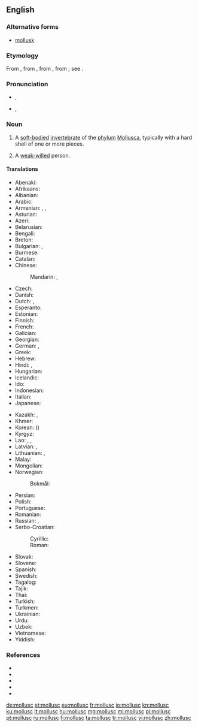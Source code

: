 {{also|mol·lusc}}
==English==
{{wikipedia}}

===Alternative forms===
* {{qualifier|US}} [[mollusk]]

===Etymology===
From {{etyl|fr|en}} {{term|mollusque|lang=fr}}, from {{etyl|NL.|en}} {{m|la|Mollusca||phylum name}}, from {{etyl|la|en}} {{term|molluscus||thin-shelled|lang=la}}, from {{term|mollis||soft|lang=la}}; see {{etyl|ine-pro|en}} {{m|ine-pro|*mel-}}.

===Pronunciation===
* {{a|RP}} {{enPR|mŏl'əsk}}, {{IPA|/ˈmɒləsk/|lang=en}}
* {{a|US}} {{enPR|mäl'əsk}}, {{IPA|/ˈmɑːləsk/|lang=en}}

===Noun===
{{en-noun}}

# A [[soft-bodied]] [[invertebrate]] of the [[phylum]] [[Mollusca]], typically with a hard shell of one or more pieces.
# {{context|figuratively|lang=en}} A [[weak-willed]] person.

====Translations====
{{trans-top-also|soft-bodied invertebrate of phylum Mollusca|clam|oyster|mussel}}
* Abenaki: {{t|abe|als}}
* Afrikaans: {{t|af|weekdier}}
* Albanian: {{t+|sq|molusk|m}}
* Arabic: {{t|ar|رِخْوِيّ|m}}
* Armenian: {{t|hy|կակղամորթ}}, {{t|hy|մոլյուսկ}}, {{t|hy|փափկամորթ}}
* Asturian: {{t|ast|moluscu|m}}
* Azeri: {{t|az|molyusk}}
* Belarusian: {{t|be|малю́ск|m|sc=Cyrl}}
* Bengali: {{t-needed|bn}}
* Breton: {{t+|br|blotvil}}
* Bulgarian: {{t|bg|молу́ска|f|sc=Cyrl}}, {{t+|bg|мекоте́ло|n|sc=Cyrl}}
* Burmese: {{t+|my|ခရု|sc=Mymr}}
* Catalan: {{t|ca|mol·lusc|m}}
* Chinese:
*: Mandarin: {{t+|cmn|軟體動物|sc=Hani}}, {{t+|cmn|软体动物|tr=ruǎntǐ dòngwù|sc=Hani}}
* Czech: {{t+|cs|měkkýš|m}}
* Danish: {{t+|da|bløddyr|n}}
* Dutch: {{t+|nl|weekdier|n}}, {{t+|nl|mollusk}}
* Esperanto: {{t|eo|molusko}}
* Estonian: {{t+|et|mollusk}}
* Finnish: {{t+|fi|nilviäinen}}
* French: {{t+|fr|mollusque}}
* Galician: {{t|gl|molusco|m}}
* Georgian: {{t|ka|მოლუსკი}}
* German: {{t+|de|Weichtier|n}}, {{t+|de|Molluske|f}}
* Greek: {{t+|el|μαλάκιο|n}}
* Hebrew: {{t|he|רַכִּיכָה}}
* Hindi: {{t|hi|सीप|m|sc=Deva}}, {{t|hi|मोलस्क|sc=Deva}}
* Hungarian: {{t|hu|puhatestű}}
* Icelandic: {{t+|is|lindýr|n}}
* Ido: {{t+|io|molusko}}
* Indonesian: {{t+|id|moluska}}
* Italian: {{t+|it|mollusco|m}}
* Japanese: {{t+|ja|軟体動物|tr=なんたいどうぶつ, nantai-dōbutsu|sc=Jpan}}
{{trans-mid}}
* Kazakh: {{t|kk|ұлу|sc=Cyrl}}, {{t|kk|моллюск|sc=Cyrl}}
* Khmer: {{t+|km|ខ្យង|tr=kcɑɑŋ, kyɑɑŋ|sc=Khmr}}
* Korean: {{t+|ko|연체동물|sc=Kore}} ({{t+|ko|軟體動物|sc=Kore}})
* Kyrgyz: {{t|ky|моллюск|sc=Cyrl}}
* Lao: {{t|lo|ຫອຽ|sc=Laoo}}, {{t|lo|ຫອຍ|sc=Laoo}}, {{t|lo|ສັງຂາ|sc=Laoo}}
* Latvian: {{t|lv|molusks|m}}, {{t|lv|gliemis|m}}
* Lithuanian: {{t+|lt|moliuskas|m}}, {{t|lt|minkštakūnis|m}}
* Malay: {{t|ms|moluska}}
* Mongolian: {{t|mn|нальахн хорхой|sc=Cyrl}}
* Norwegian:
*: Bokmål: {{t|nb|bløtdyr|n}}
* Persian: {{t-needed|fa}}
* Polish: {{t+|pl|mięczak|m}}
* Portuguese: {{t+|pt|molusco|m}}
* Romanian: {{t+|ro|moluscă|f}}
* Russian: {{t+|ru|моллю́ск|m}}, {{t+|ru|мягкоте́лый|m}}
* Serbo-Croatian:
*: Cyrillic: {{t|sh|мекушац|m|sc=Cyrl}}
*: Roman: {{t+|sh|mekušac|m}}
* Slovak: {{t+|sk|mäkkýš|m}}
* Slovene: {{t+|sl|mehkužec|m}}
* Spanish: {{t+|es|molusco|m}}
* Swedish: {{t+|sv|blötdjur|n}}
* Tagalog: {{t|tl|molusk}}
* Tajik: {{t-needed|tg}}
* Thai: {{t|th|หอย|tr=hŏi|sc=Thai}}
* Turkish: {{t+|tr|yumuşakça}}
* Turkmen: {{t|tk|mollýusk}}
* Ukrainian: {{t|uk|молю́ск|m}}
* Urdu: {{t|ur|مولسک|tr=molask|sc=ur-Arab}}
* Uzbek: {{t|uz|mollyusk}}
* Vietnamese: {{t|vi|động vật thân mềm}}
* Yiddish: {{t|yi|מאָללוסק}}
{{trans-bottom}}

===References===
* {{pedialite|Mollusca}}
* {{R:American Heritage 2000|mollusc}}
* {{R:Dictionary.com|mollusc}}
* {{R:CancerWEB|mollusc}}
* {{R:WordNet 2003|mollusc}}

[[de:mollusc]]
[[et:mollusc]]
[[eu:mollusc]]
[[fr:mollusc]]
[[io:mollusc]]
[[kn:mollusc]]
[[ku:mollusc]]
[[lt:mollusc]]
[[hu:mollusc]]
[[mg:mollusc]]
[[ml:mollusc]]
[[pl:mollusc]]
[[pt:mollusc]]
[[ru:mollusc]]
[[fi:mollusc]]
[[ta:mollusc]]
[[tr:mollusc]]
[[vi:mollusc]]
[[zh:mollusc]]